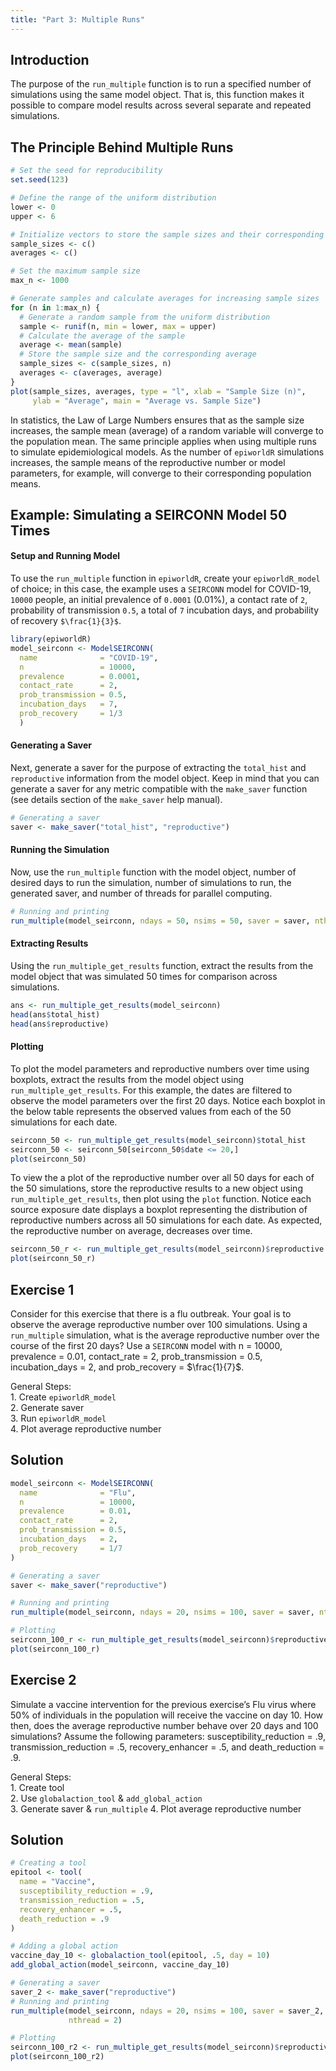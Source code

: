 ```yaml
---
title: "Part 3: Multiple Runs"
---
```


## Introduction

The purpose of the `run_multiple` function is to run a specified number of simulations using the same model object. That is, this function makes it possible to compare model results across several separate and repeated simulations. 

## The Principle Behind Multiple Runs
```r
# Set the seed for reproducibility
set.seed(123)

# Define the range of the uniform distribution
lower <- 0
upper <- 6

# Initialize vectors to store the sample sizes and their corresponding averages
sample_sizes <- c()
averages <- c()

# Set the maximum sample size
max_n <- 1000

# Generate samples and calculate averages for increasing sample sizes
for (n in 1:max_n) {
  # Generate a random sample from the uniform distribution
  sample <- runif(n, min = lower, max = upper)
  # Calculate the average of the sample
  average <- mean(sample)
  # Store the sample size and the corresponding average
  sample_sizes <- c(sample_sizes, n)
  averages <- c(averages, average)
}
plot(sample_sizes, averages, type = "l", xlab = "Sample Size (n)", 
     ylab = "Average", main = "Average vs. Sample Size")
```

In statistics, the Law of Large Numbers ensures that as the sample size increases, 
the sample mean (average) of a random variable will converge to the population mean.
The same principle applies when using multiple runs to simulate epidemiological 
models. As the number of `epiworldR` simulations increases, the sample means of 
the reproductive number or model parameters, for example, will converge to their 
corresponding population means.

## Example: Simulating a SEIRCONN Model 50 Times

#### Setup and Running Model

To use the `run_multiple` function in `epiworldR`, create your `epiworldR_model` of choice; in this case, the example uses a `SEIRCONN` model for COVID-19, `10000` people, an initial prevalence of `0.0001` (0.01%), a contact rate of `2`, probability of transmission `0.5`, a total of `7` incubation days, and probability of recovery `$\frac{1}{3}$`.

```r
library(epiworldR)
model_seirconn <- ModelSEIRCONN(
  name              = "COVID-19",
  n                 = 10000, 
  prevalence        = 0.0001, 
  contact_rate      = 2,
  prob_transmission = 0.5,
  incubation_days   = 7,
  prob_recovery     = 1/3
  )
```

#### Generating a Saver

Next, generate a saver for the purpose of extracting the `total_hist` and 
`reproductive` information from the model object. Keep in mind that you can 
generate a saver for any metric compatible with the `make_saver` function 
(see details section of the `make_saver` help manual).

```r
# Generating a saver
saver <- make_saver("total_hist", "reproductive")
```

#### Running the Simulation

Now, use the `run_multiple` function with the model object, number of desired 
days to run the simulation, number of simulations to run, the generated saver, 
and number of threads for parallel computing.

```r

# Running and printing
run_multiple(model_seirconn, ndays = 50, nsims = 50, saver = saver, nthread = 2)
```

#### Extracting Results

Using the `run_multiple_get_results` function, extract the results from the 
model object that was simulated 50 times for comparison across simulations.

```r
ans <- run_multiple_get_results(model_seirconn)
head(ans$total_hist)
head(ans$reproductive)
```

#### Plotting

To plot the model parameters and reproductive numbers over time using boxplots, 
extract the results from the model object using `run_multiple_get_results`. 
For this example, the dates are filtered to observe the model parameters over 
the first 20 days. Notice each boxplot in the below table represents the 
observed values from each of the 50 simulations for each date.

```r
seirconn_50 <- run_multiple_get_results(model_seirconn)$total_hist
seirconn_50 <- seirconn_50[seirconn_50$date <= 20,]
plot(seirconn_50)
```

To view the a plot of the reproductive number over all 50 days for each of the 
50 simulations, store the reproductive results to a new object using 
`run_multiple_get_results`, then plot using the `plot` function. Notice each 
source exposure date displays a boxplot representing the distribution of 
reproductive numbers across all 50 simulations for each date. As expected, the 
reproductive number on average, decreases over time.

```r
seirconn_50_r <- run_multiple_get_results(model_seirconn)$reproductive
plot(seirconn_50_r)
```

## Exercise 1

Consider for this exercise that there is a flu outbreak. Your goal is to 
observe the average reproductive number over 100 simulations. Using a 
`run_multiple` simulation, what is the average reproductive number 
over the course of the first 20 days? Use a `SEIRCONN` model with n = 10000,
prevalence = 0.01, contact_rate = 2, prob_transmission = 0.5, 
incubation_days = 2, and prob_recovery = $\frac{1}{7}$.

:::{.callout-tip collapse="true"}
General Steps:  
1. Create `epiworldR_model`  
2. Generate saver  
3. Run `epiworldR_model`  
4. Plot average reproductive number  
:::

:::{.callout-note collapse="true"}
## Solution 
```r
model_seirconn <- ModelSEIRCONN(
  name              = "Flu",
  n                 = 10000, 
  prevalence        = 0.01, 
  contact_rate      = 2,
  prob_transmission = 0.5,
  incubation_days   = 2,
  prob_recovery     = 1/7
)

# Generating a saver
saver <- make_saver("reproductive")

# Running and printing
run_multiple(model_seirconn, ndays = 20, nsims = 100, saver = saver, nthread = 2)

# Plotting
seirconn_100_r <- run_multiple_get_results(model_seirconn)$reproductive
plot(seirconn_100_r)
```
:::

## Exercise 2
Simulate a vaccine intervention for the previous exercise's Flu virus where 50% 
of individuals in the population will receive the vaccine on day 10. How then, 
does the average reproductive number behave over 20 days and 100 simulations? 
Assume the following parameters: susceptibility_reduction = .9, 
transmission_reduction = .5, recovery_enhancer = .5, and death_reduction = .9. 

:::{.callout-tip collapse="true"}
General Steps:  
1. Create tool  
2. Use `globalaction_tool` & `add_global_action`  
3. Generate saver & `run_multiple` 
4. Plot average reproductive number  
:::

:::{.callout-note collapse="true"}
## Solution
```r
# Creating a tool
epitool <- tool(
  name = "Vaccine",
  susceptibility_reduction = .9,
  transmission_reduction = .5,
  recovery_enhancer = .5, 
  death_reduction = .9
)

# Adding a global action
vaccine_day_10 <- globalaction_tool(epitool, .5, day = 10)
add_global_action(model_seirconn, vaccine_day_10)

# Generating a saver
saver_2 <- make_saver("reproductive")
# Running and printing
run_multiple(model_seirconn, ndays = 20, nsims = 100, saver = saver_2, 
             nthread = 2)

# Plotting
seirconn_100_r2 <- run_multiple_get_results(model_seirconn)$reproductive
plot(seirconn_100_r2)
```
:::

